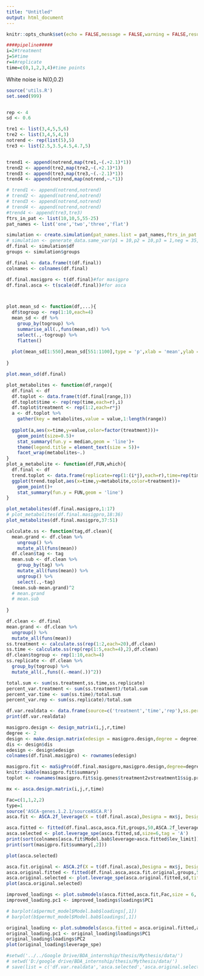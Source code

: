 ```yaml
---
title: "Untitled"
output: html_document
---
```


```r
knitr::opts_chunk$set(echo = FALSE,message = FALSE,warning = FALSE,results = F)
```
```r
####pipeline#####
i=2#treatment
j=5#time
r=4#replicate
time=c(0,1,2,3,4)#time points
```
White noise is N(0,0.2)
```r
source('utils.R')
set.seed(999)


rep <- 4
sd <- 0.6

tre1 <- list(3,4,5,5,6)
tre2 <- list(3,4,5,4,3)
notrend <- rep(list(5),5)
tre3 <- list(2.5,3.5,4.5,4.7,5)


trend1 <- append(notrend,map(tre1,~(.+2.1)*1))
trend2 <- append(tre2,map(tre2,~(.+2.1)*1))
trend3 <- append(tre3,map(tre3,~(.-2.1)*1))
trend4 <- append(notrend,map(notrend,~.*1))

# trend1 <- append(notrend,notrend)
# trend2 <- append(notrend,notrend)
# trend3 <- append(notrend,notrend)
# trend4 <- append(notrend,notrend)
#trend4 <- append(tre3,tre3)
ftrs_in_pat <- list(10,10,5,55-25)
pat_names <- list('one','two','three','flat')

simulation <- create.simulation(pat_names.list = pat_names,ftrs_in_pat.list = ftrs_in_pat,replicates = rep,sd = sd,trend1,trend2,trend3,trend4)
# simulation <- generate_data.same_var(p1 = 10,p2 = 10,p3 = 1,neg = 35,var=0.2)
df.final <- simulation$df
groups <- simulation$groups

df.final <- data.frame(t(df.final))
colnames <- colnames(df.final)

df.final.masigpro <- t(df.final)#for masigpro
df.final.asca <- t(scale(df.final))#for asca



plot.mean_sd <- function(df,...){
  df$togroup <- rep(1:10,each=4)
  mean_sd <- df %>% 
    group_by(togroup) %>% 
    summarise_all(.,funs(mean,sd)) %>% 
    select(.,-togroup) %>% 
    flatten()
  
  plot(mean_sd[1:550],mean_sd[551:1100],type = 'p',xlab = 'mean',ylab = 'sd',...)
  
}

plot.mean_sd(df.final)
```

```r
plot_metabolites <- function(df,range){
  df.final <- df
  df.toplot <- data.frame(t(df.final[range,]))
  df.toplot$time <- rep(rep(time,each=r),i)
  df.toplot$treatment <- rep(1:2,each=r*j)
  a <- df.toplot %>% 
    gather(key = metabolites,value = value,1:length(range))
  
  ggplot(a,aes(x=time,y=value,color=factor(treatment)))+
    geom_point(size=0.5)+
    stat_summary(fun.y = median,geom = 'line')+
    theme(legend.title = element_text(size = 5))+
    facet_wrap(metabolites~.)
}
plot_a_metabolite <- function(df,FUN,which){
  df.final <- df
  trend.toplot <- data.frame(replicate=rep(1:(i*j),each=r),time=rep(time,each=r),treatment=factor(rep(1:i,each=j*r)),metabolite=df.final[which,])
  ggplot(trend.toplot,aes(x=time,y=metabolite,color=treatment))+
    geom_point()+
    stat_summary(fun.y = FUN,geom = 'line')
}
```

```r
plot_metabolites(df.final.masigpro,1:17)
# plot_metabolites(df.final.masigpro,18:36)
plot_metabolites(df.final.masigpro,37:51)
```

```r
calculate.ss <- function(tag,df.clean){
  mean.grand <- df.clean %>% 
    ungroup() %>% 
    mutate_all(funs(mean))
  df.clean$tag <- tag
  mean.sub <- df.clean %>%
    group_by(tag) %>%
    mutate_all(funs(mean)) %>% 
    ungroup() %>% 
    select(.,-tag)
  (mean.sub-mean.grand)^2
  # mean.grand
  # mean.sub
  
}

df.clean <- df.final
mean.grand <- df.clean %>% 
  ungroup() %>% 
  mutate_all(funs(mean))
ss.treatment <- calculate.ss(rep(1:2,each=20),df.clean)
ss.time <- calculate.ss(rep(rep(1:5,each=4),2),df.clean)
df.clean$togroup <- rep(1:10,each=4)
ss.replicate <- df.clean %>%
  group_by(togroup) %>% 
  mutate_all(.,funs((.-mean(.))^2))

total.sum <- sum(ss.treatment,ss.time,ss.replicate)
percent_var.treatment <- sum(ss.treatment)/total.sum
percent_var.time <- sum(ss.time)/total.sum
percent_var.rep <- sum(ss.replicate)/total.sum

df.var.realdata <- data.frame(source=c('treatment','time','rep'),ss.percentage=c(percent_var.treatment*100,percent_var.time*100,percent_var.rep*100))
print(df.var.realdata)
```

```r
masigpro.design <- design_matrix(i,j,r,time)
degree <- 2
design <- make.design.matrix(edesign = masigpro.design,degree = degree)
dis <- design$dis
edesign <- design$edesign
colnames(df.final.masigpro) <- rownames(edesign)

masigpro.fit <- maSigPro(df.final.masigpro,masigpro.design,degree=degree,rsq = 0.4)
knitr::kable(masigpro.fit$summary)
toplot <- rownames(masigpro.fit$sig.genes$treatment2vstreatment1$sig.profiles)
```

```r
mx <- asca.design.matrix(i,j,r,time)

Fac=c(1,1,2,2)
type=1
source('ASCA-genes.1.2.1/sourceASCA.R')
asca.fit <- ASCA.2f_leverage(X = t(df.final.asca),Designa = mx$j, Designb = mx$i,type = type, Fac = Fac)

asca.fitted <- fitted(df.final.asca,asca.fit,groups,50,ASCA.2f_leverage)
asca.selected <- plot.leverage_spe(asca.fitted,sd,size=6,tag = 'A')
print(sort(colnames[asca.fit$Model.bab$leverage>asca.fitted$lev_limit]))
print(sort(masigpro.fit$summary[,2]))

```

```r
plot(asca.selected)
```

```r
asca.fit.original <- ASCA.2f(X = t(df.final.asca),Designa = mx$j, Designb = mx$i,type = type, Fac = Fac)
asca.original.fitted <- fitted(df.final.asca,asca.fit.original,groups,50,ASCA.2f)
asca.original.selected <- plot.leverage_spe(asca.original.fitted,sd,title = 'original leverage and SPE with 2 PCs',size=6,tag = 'B')
plot(asca.original.selected)
```

```r
improved_loadings <- plot.submodels(asca.fitted,asca.fit,Fac,size = 6, tag = 'D')
improved_loading.pc1 <- improved_loadings$loadings$PC1
```

```r
# barplot(a$permut_model$Model.bab$loadings[,1])
# barplot(b$permut_model$Model.bab$loadings[,1])
```



```r
original_loading <- plot.submodels(asca.fitted = asca.original.fitted,asca.fit.original,Fac,size = 6, tag = 'C')
original_loading.pc1 <- original_loading$loadings$PC1
original_loading$loadings$PC2
plot(original_loading$leverage_spe)
```
```r
#setwd('../../Google Drive/BDA_internship/thesis/Mythesis/data/')
# setwd('D:/google drive/BDA_internship/thesis/Mythesis/data/')
# save(list = c('df.var.realdata','asca.selected','asca.original.selected','improved_loading.pc1','original_loading.pc1', 'venn_list','ascaonly','masigproonly'),file = 'data.RData')
```

